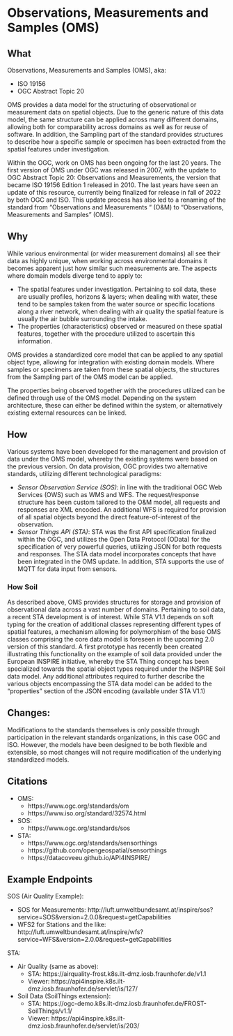 # Observations, Measurements and Samples (OMS)

## What 

Observations, Measurements and Samples (OMS), aka:

+ ISO 19156
+ OGC Abstract Topic 20

OMS provides a data model for the structuring of observational or measurement data on spatial objects. 
Due to the generic nature of this data model, the same structure can be applied across many different domains, allowing both for comparability across domains as well as for reuse of software. 
In addition, the Sampling part of the standard provides structures to describe how a specific sample or specimen has been extracted from the spatial features under investigation.

Within the OGC, work on OMS has been ongoing for the last 20 years. 
The first version of OMS under OGC was released in 2007, with the update to OGC Abstract Topic 20: Observations and Measurements, the version that became ISO 19156 Edition 1 released in 2010. 
The last years have seen an update of this resource, currently being finalized for release in fall of 2022 by both OGC and ISO. 
This update process has also led to a renaming of the standard from “Observations and Measurements “ (O&M) to “Observations, Measurements and Samples” (OMS).

## Why

While various environmental (or wider measurement domains) all see their data as highly unique, when working across environmental domains it becomes apparent just how similar such measurements are. 
The aspects where domain models diverge tend to apply to:

+ The spatial features under investigation. Pertaining to soil data, these are usually profiles, horizons & layers; when dealing with water, these tend to be samples taken from the water source or specific locations along a river network, when dealing with air quality the spatial feature is usually the air bubble surrounding the intake.
+ The properties (characteristics) observed or measured on these spatial features, together with the procedure utilized to ascertain this information.

OMS provides a standardized core model that can be applied to any spatial object type, allowing for integration with existing domain models. Where samples or specimens are taken from these spatial objects, the structures from the Sampling part of the OMS model can be applied.

The properties being observed together with the procedures utilized can be defined through use of the OMS model. 
Depending on the system architecture, these can either be defined within the system, or alternatively existing external resources can be linked.

## How

Various systems have been developed for the management and provision of data under the OMS model, whereby the existing systems were based on the previous version. On data provision, OGC provides two alternative standards, utilizing different technological paradigms:

+ *Sensor Observation Service (SOS)*: in line with the traditional OGC Web Services (OWS) such as WMS and WFS. 
The request/response structure has been custom tailored to the O&M model, all requests and responses are XML encoded. 
An additional WFS is required for provision of all spatial objects beyond the direct feature-of-interest of the observation.
+ *Sensor Things API (STA)*: STA was the first API specification finalized within the OGC, and utilizes the Open Data Protocol (OData) for the specification of very powerful queries, utilizing JSON for both requests and responses. 
The STA data model incorporates concepts that have been integrated in the OMS update. In addition, STA supports the use of MQTT for data input from sensors.

### How Soil

As described above, OMS provides structures for storage and provision of observational data across a vast number of domains. 
Pertaining to soil data, a recent STA development is of interest. 
While STA V1.1 depends on soft typing for the creation of additional classes representing different types of spatial features, a mechanism allowing for polymorphism of the base OMS classes comprising the core data model is foreseen in the upcoming 2.0 version of this standard. 
A first prototype has recently been created illustrating this functionality on the example of soil data provided under the European INSPIRE initiative, whereby the STA 
Thing concept has been specialized towards the spatial object types required under the INSPIRE Soil data model.
Any additional attributes required to further describe the various objects encompassing the STA data model can be added to the “properties” section of the JSON encoding (available under STA V1.1)

## Changes:

Modifications to the standards themselves is only possible through participation in the relevant standards organizations, in this case OGC and ISO. 
However, the models have been designed to be both flexible and extensible, so most changes will not require modification of the underlying standardized models.

## Citations

+ OMS:
    -	https://www.ogc.org/standards/om
    - https://www.iso.org/standard/32574.html
+	SOS: 
    -	https://www.ogc.org/standards/sos
+	STA:
    - https://www.ogc.org/standards/sensorthings
    - https://github.com/opengeospatial/sensorthings 
    - https://datacoveeu.github.io/API4INSPIRE/ 

## Example Endpoints

SOS (Air Quality Example): 

+ SOS for Measurements: http://luft.umweltbundesamt.at/inspire/sos?service=SOS&version=2.0.0&request=getCapabilities 
+ WFS2 for Stations and the like: http://luft.umweltbundesamt.at/inspire/wfs?service=WFS&version=2.0.0&request=getCapabilities

STA:

+ Air Quality (same as above):
    + STA: https://airquality-frost.k8s.ilt-dmz.iosb.fraunhofer.de/v1.1
    + Viewer: https://api4inspire.k8s.ilt-dmz.iosb.fraunhofer.de/servlet/is/127/
+ Soil Data (SoilThings extension):
    + STA: https://ogc-demo.k8s.ilt-dmz.iosb.fraunhofer.de/FROST-SoilThings/v1.1/ 
    + Viewer: https://api4inspire.k8s.ilt-dmz.iosb.fraunhofer.de/servlet/is/203/ 
